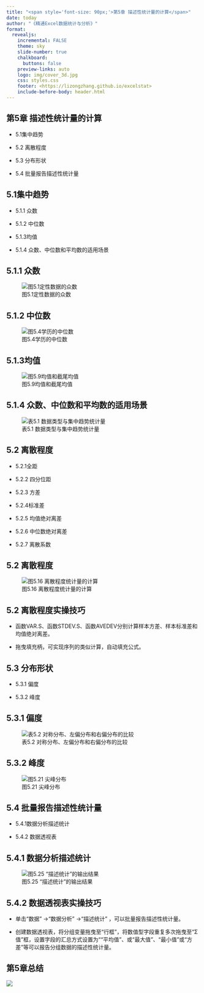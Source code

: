 ```yaml
---
title: "<span style='font-size: 90px;'>第5章 描述性统计量的计算</span>"
date: today
author: "《精通Excel数据统计与分析》"
format: 
  revealjs:
    incremental: FALSE
    theme: sky
    slide-number: true
    chalkboard: 
      buttons: false
    preview-links: auto
    logo: img/cover_3d.jpg
    css: styles.css
    footer: <https://lizongzhang.github.io/excelstat>
    include-before-body: header.html
---
```


## 第5章 描述性统计量的计算 {auto-animate="true"}
::: incremental
-   5.1集中趋势

-   5.2 离散程度

-   5.3 分布形状

-   5.4 批量报告描述性统计量
:::

## 5.1集中趋势

::: incremental

-   5.1.1 众数	

-   5.1.2 中位数	

-   5.1.3均值	

-   5.1.4 众数、中位数和平均数的适用场景

:::

## 5.1.1 众数

![图5.1定性数据的众数](img/pic5.1.png)

## 5.1.2 中位数

![图5.4学历的中位数](img/pic5.4.png)


## 5.1.3均值
![图5.9均值和截尾均值](img/pic5.9.png)

## 5.1.4 众数、中位数和平均数的适用场景

![表5.1 数据类型与集中趋势统计量](img/pict5.1.png)



## 5.2 离散程度

::: incremental
-   5.2.1全距

-   5.2.2 四分位距

-   5.2.3 方差	

-   5.2.4标准差	

-   5.2.5 均值绝对离差	

-   5.2.6 中位数绝对离差	

-   5.2.7 离散系数 

:::

## 5.2 离散程度

![图5.16 离散程度统计量的计算](img/pic5.16.png)

## 5.2 离散程度实操技巧


-   函数VAR.S、函数STDEV.S、函数AVEDEV分别计算样本方差、样本标准差和均值绝对离差。

-   拖曳填充柄，可实现序列的类似计算，自动填充公式。



## 5.3 分布形状

-   5.3.1 偏度

-   5.3.2 峰度

## 5.3.1 偏度
![表5.2 对称分布、左偏分布和右偏分布的比较](img/pict5.2.png)

## 5.3.2 峰度

![图5.21  尖峰分布](img/pic5.21.png)


## 5.4 批量报告描述性统计量

-   5.4.1数据分析描述统计

-   5.4.2 数据透视表	

## 5.4.1 数据分析描述统计

![图5.25  “描述统计”的输出结果](img/pic5.25.png)

## 5.4.2 数据透视表实操技巧

-   单击“数据” →“数据分析” →“描述统计” ，可以批量报告描述性统计量。

-   创建数据透视表，将分组变量拖曳至“行框”，将数值型字段重复多次拖曳至“Σ值”框，设置字段的汇总方式设置为““平均值”、或“最大值”、“最小值”或“方差”等可以报告分组数据的描述性统计量。

## 第5章总结  {.scrollable}

![](img/pic5.28.png)



